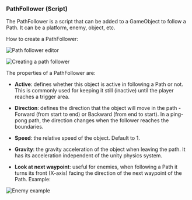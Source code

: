 ### PathFollower (Script)

The PathFollower is a script that can be added to a GameObject to follow a Path. It can be a platform, enemy, object, etc.

How to create a PathFollower:

![Path follower editor](../Images/Y-path-follower.png)

![Creating a path follower](../Images/Y-path-follower.gif)

The properties of a PathFollower are:

- **Active**: defines whether this object is active in following a Path or not. This is commonly used for keeping it still (inactive) until the player reaches a trigger area.

- **Direction**: defines the direction that the object will move in the path - Forward (from start to end) or Backward (from end to start). In a ping-pong path, the direction changes when the follower reaches the boundaries.

- **Speed**: the relative speed of the object. Default to 1.

- **Gravity**: the gravity acceleration of the object when leaving the path. It has its acceleration independent of the unity physics system.

- **Look at next waypoint**: useful for enemies, when following a Path it turns its front (X-axis) facing the direction of the next waypoint of the Path. Example:

![Enemy example](../Images/X-enemy.gif)
